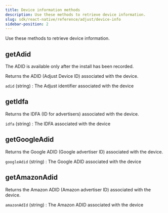 ```yaml
---
title: Device information methods
description: Use these methods to retrieve device information.
slug: sdk/react-native/reference/adjust/device-info
sidebar-position: 2
---
```


Use these methods to retrieve device information.

<Function>

## getAdid

<Callout type="note">

The ADID is available only after the install has been recorded.

</Callout>

Returns the <Abbr>ADID (Adjust Device ID)</Abbr> associated with the device.

<slot slot="signature">


<GetAdidSig />

</slot>

<slot slot="snippet">


<GetAdid />

</slot>

<slot slot="returns">

`adid` (string)
: The Adjust identifier associated with the device

</slot>

</Function>

<Function>

## getIdfa

Returns the <Abbr>IDFA (ID for advertisers)</Abbr> associated with the device.

<slot slot="signature">


<GetIdfaSig />

</slot>

<slot slot="snippet">


<GetIdfa />

</slot>

<slot slot="returns">

`idfa` (string)
: The IDFA associated with the device

</slot>

</Function>

<Function>

## getGoogleAdid

Returns the <Abbr>Google ADID (Google advertiser ID)</Abbr> associated with the device.

<slot slot="signature">


<GetGoogleAdidSig />

</slot>

<slot slot="snippet">


<GetGoogleAdid />

</slot>

<slot slot="returns">

`googleAdid` (string)
: The Google ADID associated with the device

</slot>

</Function>

<Function>

## getAmazonAdid

Returns the <Abbr>Amazon ADID (Amazon advertiser ID)</Abbr> associated with the device.

<slot slot="signature">


<GetAmazonAdidSig />

</slot>

<slot slot="snippet">


<GetAmazonAdid />

</slot>

<slot slot="returns">

`amazonAdId` (string)
: The Amazon ADID associated with the device

</slot>

</Function>
